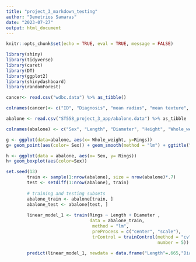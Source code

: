 ```yaml
---
title: "project_3_markdown_testing"
author: "Demetrios Samaras"
date: "2023-07-27"
output: html_document
---
```


```r
knitr::opts_chunk$set(echo = TRUE, eval = TRUE, message = FALSE)
```


```r
library(shiny)
library(tidyverse)
library(caret)
library(DT)
library(ggplot2)
library(shinydashboard)
library(randomForest)

```


```r

cancer<- read.csv("wdbc.data") %>% as_tibble()

colnames(cancer)<- c("ID", "Diagnosis", "mean radius", "mean texture", "mean perimeter", "mean area", "mean smoothness", "mean compactness", "mean concavity", "mean concave points", "mean symmetry", "mean fractal dimension", "radius SE", "texture SE", "perimeter SE", "area SE", "smoothness SE", "compactness SE", "concavity SE", "concave points SE", "symmetry SE", "fractal dimension SE", "worst radius", "worst texture", "worst perimeter", "worst area", "worst smoothness", "worst compactness", "worst concavity", "worst concave points", "worst symmetry", "worst fractal dimension" )

```

```r

abalone <- read.csv("ST558_project_3_app/abalone.data") %>% as_tibble 

colnames(abalone) <- c("Sex", "Length", "Diameter", "Height", "Whole_weight", "Shucked_weight", "Viscera_weight",  "Shell_weight", "Rings" )

```

```r

g <- ggplot(data=abalone, aes(x= Whole_weight, y=Rings))
g+ geom_point(aes(color= Sex)) + geom_smooth(method = "lm") + ggtitle("scatterplot")

```

```r

h <- ggplot(data = abalone, aes(x= Sex, y= Rings))
h+ geom_boxplot(aes(color=Sex))
```

```r

set.seed(13) 
        train <- sample(1:nrow(abalone), size = nrow(abalone)*.7)
        test <- setdiff(1:nrow(abalone), train)
        
        # training and testing subsets
        abalone_train <- abalone[train, ]
        abalone_test <- abalone[test, ]
        
        linear_model_1 <- train(Rings ~ Length + Diameter , 
                                data = abalone_train,
                                 method = "lm",
                                 preProcess = c("center", "scale"),
                                 trControl = trainControl(method = "cv", 
                                                          number = 5))

        predict(linear_model_1, newdata = data.frame("Length"=.665,"Diameter"=.525, "Sex"=NULL))
```





